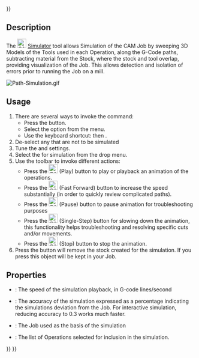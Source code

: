 <languages/>
{{UnfinishedDocu{{#translation:}}}}
<translate>

<!--T:9-->
{{Docnav
|[[CAM_Inspect|Inspect]]
|[[CAM_SimulatorGL|SimulatorGL]]
|[[CAM_Workbench|CAM]]
|IconL=CAM_Inspect.svg
|IconR=CAM_SimulatorGL.svg
|IconC=Workbench_CAM.svg
}}

<!--T:1-->
{{GuiCommand
|Name=CAM Simulator
|MenuLocation=CAM → CAM Simulator
|Workbenches=[[CAM_Workbench|CAM]]
|Shortcut={{KEY|P}} {{KEY|M}}
|SeeAlso=[[CAM_Inspect|CAM Inspect]]
}}

==Description== <!--T:2-->

<!--T:3-->
The [[Image:CAM_Simulator.svg|24px]] [[CAM_Simulator|Simulator]] tool allows Simulation of the CAM Job by sweeping 3D Models of the Tools used in each Operation, along the G-Code paths, subtracting material from the Stock, where the stock and tool overlap, providing visualization of the Job. This allows detection and isolation of errors prior to running the Job on a mill.

</translate>
[[File:Path-Simulation.gif]]
<translate>

==Usage== <!--T:13-->

<!--T:4-->
# There are several ways to invoke the command:
#* Press the {{Button|[[Image:CAM_Simulator.svg|16px]] [[CAM_Simulator|CAM Simulator]]}} button.
#* Select the {{MenuCommand|CAM → [[Image:CAM_Simulator.svg|16px]] CAM Simulator}} option from the menu.
#* Use the keyboard shortcut: {{KEY|P}} then {{KEY|M}}.
# De-select any {{MenuCommand|Operations}} that are not to be simulated
# Tune the {{MenuCommand|Speed}} and {{MenuCommand|Accuracy}} settings.
# Select the {{MenuCommand|Job}} for simulation from the drop menu.
# Use the {{MenuCommand|Path Simulator}} toolbar to invoke different actions: 
#* Press the [[Image:CAM_BPlay.svg|24px]] (Play) button to play or playback an animation of the operations.
#* Press the [[Image:CAM_BFastForward.svg|24px]] (Fast Forward) button to increase the speed substantially (in order to quickly review complicated paths).
#* Press the [[Image:CAM_BPause.svg|24px]] (Pause) button to pause animation for troubleshooting purposes
#* Press the [[Image:CAM_BStep.svg|24px]] (Single-Step) button for slowing down the animation, this functionality helps troubleshooting and resolving specific cuts and/or movements.
#* Press the [[Image:CAM_BStop.svg|24px]] (Stop) button to stop the animation.
# Press the {{Button|Cancel}} button will remove the stock created for the simulation. If you press {{Button|OK}} this object will be kept in your Job.

==Properties== <!--T:5-->

<!--T:6-->
* {{PropertyData|Playback Speed}}: The speed of the simulation playback, in G-code lines/second
* {{PropertyData|Accuracy}}: The accuracy of the simulation expressed as a percentage indicating the simulations deviation from the Job. For interactive simulation, reducing accuracy to 0.3 works much faster.
* {{PropertyData|Job}}: The Job used as the basis of the simulation
* {{PropertyData|Operation List}}: The list of Operations selected for inclusion in the simulation.


<!--T:10-->
{{Docnav
|[[CAM_Inspect|Inspect]]
|[[CAM_SimulatorGL|SimulatorGL]]
|[[CAM_Workbench|CAM]]
|IconL=CAM_Inspect.svg
|IconR=CAM_SimulatorGL.svg
|IconC=Workbench_CAM.svg
}}

</translate>
{{CAM_Tools_navi{{#translation:}}}}
{{Userdocnavi{{#translation:}}}}